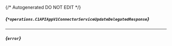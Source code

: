 {/* Autogenerated DO NOT EDIT  */}

##### *{`*operations.C1APIAppV1ConnectorServiceUpdateDelegatedResponse`}*

<Collapsible defaultOpen openLabel={Labels.showProperties} closeLabel={Labels.hideProperties}>
  <C1APIAppV1ConnectorServiceUpdateDelegatedResponse />
</Collapsible>


---
##### *{`error`}*


